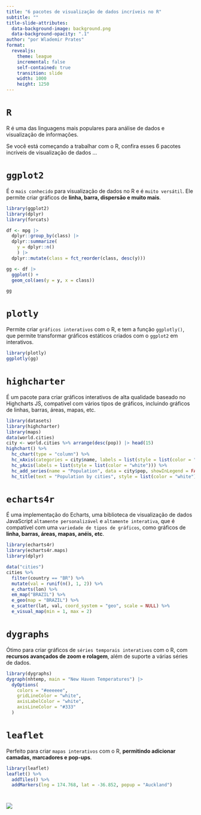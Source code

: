 ```yaml
---
title: "6 pacotes de visualização de dados incríveis no R"
subtitle: ""
title-slide-attributes:
  data-background-image: background.png
  data-background-opacity: ".1"
author: "por Wlademir Prates"
format:
  revealjs: 
    theme: league
    incremental: false
    self-contained: true
    transition: slide
    width: 1000
    height: 1250
---
```


# `R`
R é uma das linguagens mais populares para análise de dados e visualização de informações.

Se você está começando a trabalhar com o R, confira esses 6 pacotes incríveis de visualização de dados ...

# `ggplot2`
É o `mais conhecido` para visualização de dados no R e é `muito versátil`. Ele permite criar gráficos de **linha, barra, dispersão e muito mais**.

```r
library(ggplot2)
library(dplyr)
library(forcats)

df <- mpg |>
  dplyr::group_by(class) |>
  dplyr::summarize(
    y = dplyr::n()
    ) |>
  dplyr::mutate(class = fct_reorder(class, desc(y)))

gg <- df |>
  ggplot() +
  geom_col(aes(y = y, x = class))

gg
```



# `plotly`
Permite criar `gráficos interativos` com o R, e tem a função `ggplotly()`, que permite transformar gráficos estáticos criados com o `ggplot2` em interativos.

<div style="width: 100%;">
```r
library(plotly)
ggplotly(gg)
```
</div>

# `highcharter`
É um pacote para criar gráficos interativos de alta qualidade baseado no Highcharts JS, compatível com vários tipos de gráficos, incluindo gráficos de linhas, barras, áreas, mapas, etc.

```r
library(datasets)
library(highcharter)
library(maps)
data(world.cities)
city <- world.cities %>% arrange(desc(pop)) |> head(15)
highchart() %>% 
  hc_chart(type = "column") %>%
  hc_xAxis(categories = city$name, labels = list(style = list(color = "white"))) %>%
  hc_yAxis(labels = list(style = list(color = "white"))) %>%
  hc_add_series(name = "Population", data = city$pop, showInLegend = FALSE) |>
  hc_title(text = "Population by cities", style = list(color = "white"))
```

# `echarts4r`
É uma implementação do Echarts, uma biblioteca de visualização de dados JavaScript `altamente personalizável` e `altamente interativa`, que é compatível com uma `variedade de tipos de gráficos`, como gráficos de **linha, barras, áreas, mapas, anéis, etc**.

```r
library(echarts4r)
library(echarts4r.maps)
library(dplyr)

data("cities")
cities %>% 
  filter(country == "BR") %>% 
  mutate(val = runif(n(), 1, 2)) %>% 
  e_charts(lon) %>%
  em_map("BRAZIL") %>% 
  e_geo(map = "BRAZIL") %>% 
  e_scatter(lat, val, coord_system = "geo", scale = NULL) %>% 
  e_visual_map(min = 1, max = 2)
```


# `dygraphs`
Ótimo para criar gráficos de `séries temporais interativos` com o R, com **recursos avançados de zoom e rolagem**, além de suporte a várias séries de dados.

```r
library(dygraphs)
dygraph(nhtemp, main = "New Haven Temperatures") |>
  dyOptions(
    colors = "#eeeeee",
    gridLineColor = "white",
    axisLabelColor = "white",
    axisLineColor = "#333"
  )
```


# `leaflet`
Perfeito para criar `mapas interativos` com o R, **permitindo adicionar camadas, marcadores e pop-ups**.

```r
library(leaflet)
leaflet() %>%
  addTiles() %>%
  addMarkers(lng = 174.768, lat = -36.852, popup = "Auckland")
```

#

![](share_info.png)
